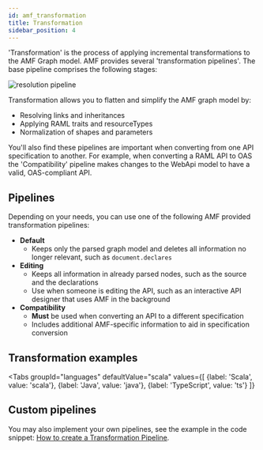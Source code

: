 ```yaml
---
id: amf_transformation
title: Transformation
sidebar_position: 4
---
```


'Transformation' is the process of applying incremental transformations to the AMF Graph model.
AMF provides several 'transformation pipelines'. The base pipeline comprises the following stages:

![resolution pipeline](../../assets/images/amf/resolution-pipeline.png)

Transformation allows you to flatten and simplify the AMF graph model by:
- Resolving links and inheritances
- Applying RAML traits and resourceTypes
- Normalization of shapes and parameters

You'll also find these pipelines are important when converting from one API specification to another.
For example, when converting a RAML API to OAS the 'Compatibility' pipeline makes changes to the WebApi model to have a valid, OAS-compliant API.

## Pipelines
Depending on your needs, you can use one of the following AMF provided transformation pipelines:

- **Default**
    - Keeps only the parsed graph model and deletes all information no longer relevant, such as `document.declares`
- **Editing**
    - Keeps all information in already parsed nodes, such as the source and the declarations
    - Use when someone is editing the API, such as an interactive API designer that uses AMF in the background
- **Compatibility**
    - **Must** be used when converting an API to a different specification
    - Includes additional AMF-specific information to aid in specification conversion

## Transformation examples

<Tabs
    groupId="languages"
    defaultValue="scala"
    values={[
        {label: 'Scala', value: 'scala'},
        {label: 'Java', value: 'java'},
        {label: 'TypeScript', value: 'ts'}
    ]}
>

<TabItem value="scala">
    <CodeGetter
        language='scala'
        example='TransformationTest.scala'
    />
</TabItem>
<TabItem value="java">
    <CodeGetter
        language='java'
        example='TransformationTest.java'
    />
</TabItem>
<TabItem value="ts">
    <CodeGetter
        language='ts'
        example='transformation.spec.ts'
    />
</TabItem>
</Tabs>

## Custom pipelines
You may also implement your own pipelines, see the example in the code snippet: [How to create a Transformation Pipeline](../../cookbook/code_snippets#how-to-create-a-transformation-pipeline).
